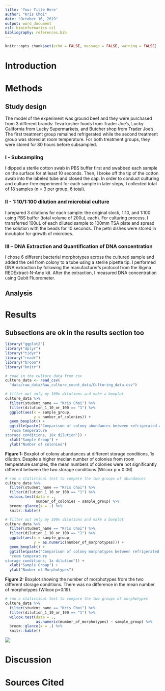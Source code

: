 ```yaml
---
title: 'Your Title Here'
author: "Kris Choi"
date: "October 16, 2019"
output: word_document
csl: bioinformatics.csl
bibliography: references.bib
---
```


```r
knitr::opts_chunk$set(echo = FALSE, message = FALSE, warning = FALSE)
```

# Introduction

# Methods

## Study design

The model of the experiment was ground beef and they were purchased from
3 different brands: Teva kosher foods from Trader Joe’s, Lucky California
from Lucky Supermarkets, and Butcher shop from Trader Joe’s.
The first treatment group remained refrigerated while the second treatment
group was stored at room temperature. For both treatment groups, they were
stored for 80 hours before subsampled.

### I - Subsampling

I dipped a sterile cotton swab in PBS buffer first and swabbed each sample 
on the surface for at least 10 seconds. Then, I broke off the tip of the 
cotton swab into the labeled tube and closed the cap. In order to conduct 
culturing and culture-free experiment for each sample in later steps, 
I collected total of 18 samples (n = 3 per group, 6 total).

### II - 1:10/1:100 dilution and microbial culture

I prepared 3 dilutions for each sample: the original stock, 1:10, and 1:100
using PBS buffer (total volume of 200uL each). For culturing process,
I transferred 100uL of each diluted sample to 100mm TSA plate and spread
the solution with the beads for 10 seconds. The petri dishes were stored
in incubator for growth of microbes.

### III – DNA Extraction and Quantification of DNA concentration

I chose 6 different bacterial morphotypes across the cultured sample and
added the cell from colony to a tube using a sterile pipette tip.
I performed DNA extraction by following the manufacturer’s protocol from
the Sigma REDExtract-N-Amp kit. After the extraction, I measured DNA
concentration using Qubit Fluorometer.


## Analysis

# Results

## Subsections are ok in the results section too

```r
library("ggplot2")
library("dplyr")
library("tidyr")
library("readr")
library("broom")
library("knitr")
```

```r
# read in the culture data from csv
culture_data <- read_csv(
  "data/raw_data/Raw_culture_count_data/Culturing_data.csv")
```

```r
# filter out only my 100x dilutions and make a boxplot
culture_data %>%
  filter(student_name == "Kris Choi") %>%
  filter(dilution_1_10_or_100 == "1") %>%
  ggplot(aes(x = sample_group,
             y = number_of_colonies)) +
  geom_boxplot() +
  ggtitle(paste("Comparison of colony abundances between refrigerated and",
  "room temperature
storage conditions, 10x dilution")) +
  xlab("Sample Group") +
  ylab("Number of colonies")
```

**Figure 1:** Boxplot of colony abundances at different storage conditions, 
1x dilution. Despite a higher median number of colonies from room temperature 
samples, the mean numbers of colonies were not significantly different between 
the two storage conditions (Wilcox p = 0.06).

```r
# run a statistical test to compare the two groups of abundances
culture_data %>%
  filter(student_name == "Kris Choi") %>%
  filter(dilution_1_10_or_100 == "1") %>%
  wilcox.test(data = .,
              number_of_colonies ~ sample_group) %>%
  broom::glance(x = .) %>%
  knitr::kable()
```



```r
# filter out only my 100x dilutions and make a boxplot
culture_data %>%
  filter(student_name == "Kris Choi") %>%
  filter(dilution_1_10_or_100 == "1") %>%
  ggplot(aes(x = sample_group,
             y = as.numeric(number_of_morphotypes))) +
  geom_boxplot() +
  ggtitle(paste("Comparison of colony morphotypes between refrigerated and",
  "room temperature
storage conditions, 1x dilution")) +
  xlab("Sample Group") +
  ylab("Number of Morphotypes")
```


**Figure 2:** Boxplot showing the number of morphotypes from the two different 
storage conditions. There was no difference in the mean number of morphotypes 
(Wilcox p=0.19).


```r
# run a statistical test to compare the two groups of morphotypes
culture_data %>%
  filter(student_name == "Kris Choi") %>%
  filter(dilution_1_10_or_100 == "1") %>%
  wilcox.test(data = .,
              as.numeric(number_of_morphotypes) ~ sample_group) %>%
  broom::glance(x = .) %>%
  knitr::kable()
```

![](data/images/Phylogenies/Sanger_MrBayes_phylogenies.png)

# Discussion

# Sources Cited
